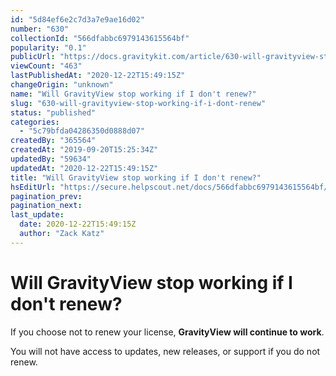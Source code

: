```yaml
---
id: "5d84ef6e2c7d3a7e9ae16d02"
number: "630"
collectionId: "566dfabbc6979143615564bf"
popularity: "0.1"
publicUrl: "https://docs.gravitykit.com/article/630-will-gravityview-stop-working-if-i-dont-renew"
viewCount: "463"
lastPublishedAt: "2020-12-22T15:49:15Z"
changeOrigin: "unknown"
name: "Will GravityView stop working if I don't renew?"
slug: "630-will-gravityview-stop-working-if-i-dont-renew"
status: "published"
categories: 
  - "5c79bfda04286350d0888d07"
createdBy: "365564"
createdAt: "2019-09-20T15:25:34Z"
updatedBy: "59634"
updatedAt: "2020-12-22T15:49:15Z"
title: "Will GravityView stop working if I don't renew?"
hsEditUrl: "https://secure.helpscout.net/docs/566dfabbc6979143615564bf/article/5d84ef6e2c7d3a7e9ae16d02"
pagination_prev: 
pagination_next: 
last_update:
  date: 2020-12-22T15:49:15Z
  author: "Zack Katz"
---
```


# Will GravityView stop working if I don't renew?

If you choose not to renew your license, **GravityView will continue to work**.

You will not have access to updates, new releases, or support if you do not renew.